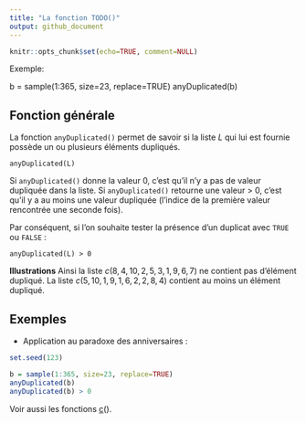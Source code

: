 ```yaml
---
title: "La fonction TODO()"
output: github_document
---
```


```r
knitr::opts_chunk$set(echo=TRUE, comment=NULL)
```

Exemple:

b = sample(1:365, size=23, replace=TRUE)
anyDuplicated(b)

## Fonction générale


La fonction `anyDuplicated()` permet de savoir si la liste $L$ qui lui est fournie possède un ou plusieurs éléments dupliqués.

```
anyDuplicated(L)
```

Si `anyDuplicated()` donne la valeur 0, c'est qu'il n'y a pas de valeur dupliquée dans la liste.
Si `anyDuplicated()` retourne une valeur > 0, c'est qu'il y a au moins une valeur dupliquée (l'indice de la première valeur rencontrée une seconde fois).

Par conséquent, si l'on souhaite tester la présence d'un duplicat avec `TRUE` ou `FALSE` :

```
anyDuplicated(L) > 0
```

**Illustrations** Ainsi la liste $c(8,4,10,2,5,3,1,9,6,7)$ ne contient pas d'élément dupliqué.
La liste $c(5,10,1,9,1,6,2,2,8,4)$ contient au moins un élément dupliqué.

## Exemples

* Application au paradoxe des anniversaires :

```r
set.seed(123)
```

```r
b = sample(1:365, size=23, replace=TRUE)
anyDuplicated(b)
anyDuplicated(b) > 0
```

Voir aussi les fonctions [c](c)().
